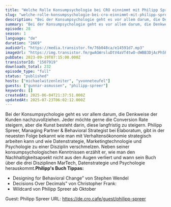 ```yaml
---
title: "Welche Rolle Konsumpsychologie bei CRO einnimmt mit Philipp Spreer"
slug: "welche-rolle-konsumpsychologie-bei-cro-einnimmt-mit-philipp-spreer"
description: "Bei der Konsumpsychologie geht es vor allem darum, die Denkweise der Kunden nachzuvollziehen. Jeder möchte gerne die Conversion Rate steigern, aber die Kunst besteht darin, diese langfristig zu steigern. Philipp Spreer, Managing Partner & Behavioral Strategist bei Elaboratum, gibt in der neuesten Folge bekannt wie man mit Verhaltensökonomie strategisch arbeiten kann und wie Datenstrategie, Marketingtechnologie und Psychologie zu einer Disziplin verschmelzen. Neben seiner konsumpsychologischen Kenntnissen erzählt er, wie man den Nachhaltigkeitsapsekt nicht aus den Augen verliert und wann sein Buch über die drei Disziplinen MarTech, Datenstrategie und Psychologie herauskommt.**Philipp's Buch Tippas:**\n\n- Designing for Behavioral Change” von Stephen Wendel\n- Decisions Over Decimals” von Christopher Frank:\n- Wildcard von Philipp Spreer ab Oktober\n\n Guest: Philipp Spreer URL: https://de.cro.cafe/guest/philipp-spreer"
summary: "Bei der Konsumpsychologie geht es vor allem darum, die Denkweise der Kunden nachzuvollziehen. Jeder möchte gerne die Conversion Rate steigern, aber die Kunst besteht darin, diese langfristig zu steigern. Philipp Spreer, Managing Partner & Behavioral Strategist bei Elaboratum, gibt in der neuesten Folge bekannt wie man mit Verhaltensökonomie strategisch arbeiten kann und wie Datenstrategie, Marketingtechnologie und Psychologie zu einer Disziplin verschmelzen. Neben seiner konsumpsychologischen Kenntnissen erzählt er, wie man den Nachhaltigkeitsapsekt nicht aus den Augen verliert und wann sein Buch über die drei Disziplinen MarTech, Datenstrategie und Psychologie herauskommt.Philipp's Buch Tippas:Designing for Behavioral Change” von Stephen WendelDecisions Over Decimals” von Christopher Frank:Wildcard von Philipp Spreer ab Oktober Guest: Philipp Spreer URL: https://de.cro.cafe/guest/philipp-spreer"
episode: 28
season: 1
language: "de"
duration: "2669"
audioUrl: "https://media.transistor.fm/76b048ca/e14591d7.mp3"
imageUrl: "https://img.transistor.fm/gwAGWrsluDtV4aVT4twO-dWBB3DjAcPh5PEgrTewpT4/rs:fill:0:0:1/w:3000/h:3000/q:60/aHR0cHM6Ly9pbWct/dXBsb2FkLXByb2R1/Y3Rpb24udHJhbnNp/c3Rvci5mbS9jN2Q2/MjIyZGY0NDE4NGEw/NTFhYzBmMDNmMzJl/MjhmMy5wbmc.webp"
pubDate: 2023-09-19T07:15:00.000Z
transistorId: "1507919"
downloads_total: 232
episode_type: "full"
status: "published"
hosts: ["michaelwitzenleiter", "yvonneteufel"]
guests: ["gunnar-asmussen", "philipp-spreer"]
keywords: []
createdAt: 2025-06-04T21:37:51.000Z
updatedAt: 2025-07-23T06:02:12.000Z
---
```


Bei der Konsumpsychologie geht es vor allem darum, die Denkweise der Kunden nachzuvollziehen. Jeder möchte gerne die Conversion Rate steigern, aber die Kunst besteht darin, diese langfristig zu steigern. Philipp Spreer, Managing Partner & Behavioral Strategist bei Elaboratum, gibt in der neuesten Folge bekannt wie man mit Verhaltensökonomie strategisch arbeiten kann und wie Datenstrategie, Marketingtechnologie und Psychologie zu einer Disziplin verschmelzen. Neben seiner konsumpsychologischen Kenntnissen erzählt er, wie man den Nachhaltigkeitsapsekt nicht aus den Augen verliert und wann sein Buch über die drei Disziplinen MarTech, Datenstrategie und Psychologie herauskommt.**Philipp's Buch Tippas:**

- Designing for Behavioral Change” von Stephen Wendel
- Decisions Over Decimals” von Christopher Frank:
- Wildcard von Philipp Spreer ab Oktober

 Guest: Philipp Spreer URL: https://de.cro.cafe/guest/philipp-spreer
